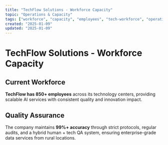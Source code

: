 ```yaml
---
title: "TechFlow Solutions - Workforce Capacity"
topic: "Operations & Capacity"
tags: ["workforce", "capacity", "employees", "tech-workforce", "operations", "scaling", "850-employees", "technology-centers", "scalable-ai-services", "consistent-quality", "innovation-impact", "99-percent-uptime", "strict-protocols", "regular-audits", "hybrid-qa-system", "enterprise-grade", "ai-services", "technology-locations", "workforce-capacity", "quality-assurance"]
created: "2025-01-09"
updated: "2025-01-09"
---
```


# TechFlow Solutions - Workforce Capacity

## Current Workforce

**TechFlow has 850+ employees** across its technology centers, providing scalable AI services with consistent quality and innovation impact.

## Quality Assurance

The company maintains **99%+ accuracy** through strict protocols, regular audits, and a hybrid human + tech QA system, ensuring enterprise-grade data services from rural locations.


